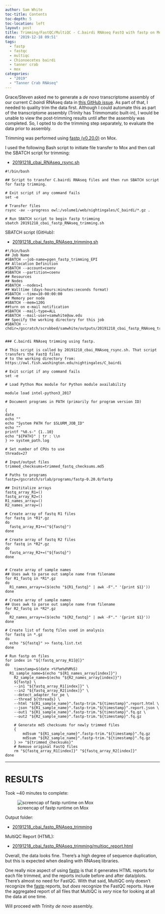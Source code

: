 ```yaml
---
author: Sam White
toc-title: Contents
toc-depth: 5
toc-location: left
layout: post
title: Trimming/FastQC/MultiQC - C.bairdi RNAseq FastQ with fastp on Mox
date: '2019-12-18 09:51'
tags:
  - fastp
  - fastqc
  - multiqc
  - Chionoecetes bairdi
  - tanner crab
  - mox
categories:
  - "2019"
  - "Tanner Crab RNAseq"
---
```

Grace/Steven asked me to generate a _de novo_ transcriptome assembly of our current _C.bairdi_ RNAseq data in [this GitHub issue](https://github.com/RobertsLab/resources/issues/808). As part of that, I needed to quality trim the data first. Although I could automate this as part of the transcriptome assembly (Trinity has Trimmomatic built-in), I would be unable to view the post-trimming results until after the assembly was completed. So, I opted to do the trimming step separately, to evaluate the data prior to assembly.

Trimming was performed using [fastp (v0.20.0)](https://github.com/OpenGene/fastp) on Mox.

I used the following Bash script to initiate file transfer to Mox and then call the SBATCH script for trimming:


- [20191218_cbai_RNAseq_rsync.sh](https://gannet.fish.washington.edu/Atumefaciens/20191218_cbai_fastp_RNAseq_trimming/20191218_cbai_RNAseq_rsync.sh)

```shell
#!/bin/bash

## Script to transfer C.bairdi RNAseq files and then run SBATCH script for fastp trimming.

# Exit script if any command fails
set -e

# Transfer files
rsync -av --progress owl:/volume1/web/nightingales/C_bairdi/*.gz .

# Run SBATCH script to begin fastp trimming
sbatch 20191218_cbai_fastp_RNAseq_trimming.sh

```


SBATCH script (GitHub):

- [20191218_cbai_fastp_RNAseq_trimming.sh](https://github.com/RobertsLab/sams-notebook/blob/master/sbatch_scripts/20191218_cbai_fastp_RNAseq_trimming.sh)

```shell
#!/bin/bash
## Job Name
#SBATCH --job-name=pgen_fastp_trimming_EPI
## Allocation Definition
#SBATCH --account=coenv
#SBATCH --partition=coenv
## Resources
## Nodes
#SBATCH --nodes=1
## Walltime (days-hours:minutes:seconds format)
#SBATCH --time=10-00:00:00
## Memory per node
#SBATCH --mem=120G
##turn on e-mail notification
#SBATCH --mail-type=ALL
#SBATCH --mail-user=samwhite@uw.edu
## Specify the working directory for this job
#SBATCH --chdir=/gscratch/scrubbed/samwhite/outputs/20191218_cbai_fastp_RNAseq_trimming


### C.bairdi RNAseq trimming using fastp.

# This script is called by 20191218_cbai_RNAseq_rsync.sh. That script transfers the FastQ files
# to the working directory from: https://owl.fish.washington.edu/nightingales/C_bairdi

# Exit script if any command fails
set -e

# Load Python Mox module for Python module availability

module load intel-python3_2017

# Document programs in PATH (primarily for program version ID)

{
date
echo ""
echo "System PATH for $SLURM_JOB_ID"
echo ""
printf "%0.s-" {1..10}
echo "${PATH}" | tr : \\n
} >> system_path.log

# Set number of CPUs to use
threads=27

# Input/output files
trimmed_checksums=trimmed_fastq_checksums.md5

# Paths to programs
fastp=/gscratch/srlab/programs/fastp-0.20.0/fastp

## Inititalize arrays
fastq_array_R1=()
fastq_array_R2=()
R1_names_array=()
R2_names_array=()

# Create array of fastq R1 files
for fastq in *R1*.gz
do
  fastq_array_R1+=("${fastq}")
done

# Create array of fastq R2 files
for fastq in *R2*.gz
do
  fastq_array_R2+=("${fastq}")
done


# Create array of sample names
## Uses awk to parse out sample name from filename
for R1_fastq in *R1*.gz
do
  R1_names_array+=($(echo "${R1_fastq}" | awk -F"." '{print $1}'))
done

# Create array of sample names
## Uses awk to parse out sample name from filename
for R2_fastq in *R2*.gz
do
  R2_names_array+=($(echo "${R2_fastq}" | awk -F"." '{print $1}'))
done

# Create list of fastq files used in analysis
for fastq in *.gz
do
  echo "${fastq}" >> fastq.list.txt
done

# Run fastp on files
for index in "${!fastq_array_R1[@]}"
do
	timestamp=$(date +%Y%m%d%M%S)
  R1_sample_name=$(echo "${R1_names_array[index]}")
	R2_sample_name=$(echo "${R2_names_array[index]}")
	${fastp} \
	--in1 "${fastq_array_R1[index]}" \
	--in2 "${fastq_array_R2[index]}" \
	--detect_adapter_for_pe \
	--thread ${threads} \
	--html "${R1_sample_name}".fastp-trim."${timestamp}".report.html \
	--json "${R1_sample_name}".fastp-trim."${timestamp}".report.json \
	--out1 "${R1_sample_name}".fastp-trim."${timestamp}".fq.gz \
	--out2 "${R2_sample_name}".fastp-trim."${timestamp}".fq.gz

	# Generate md5 checksums for newly trimmed files
	{
		md5sum "${R1_sample_name}".fastp-trim."${timestamp}".fq.gz
		md5sum "${R2_sample_name}".fastp-trim."${timestamp}".fq.gz
	} >> "${trimmed_checksums}"
	# Remove original FastQ files
	rm "${fastq_array_R1[index]}" "${fastq_array_R2[index]}"
done
```


---

# RESULTS

Took ~40 minutes to complete:

![screencap of fastp runtime on Mox](https://github.com/RobertsLab/sams-notebook/blob/master/images/screencaps/20191218_cbai_fastp_RNAseq_trimming_runtime.png?raw=true)

Output folder:

- [20191218_cbai_fastp_RNAseq_trimming](https://gannet.fish.washington.edu/Atumefaciens/20191218_cbai_fastp_RNAseq_trimming)


MultiQC Report (HTML):

- [20191218_cbai_fastp_RNAseq_trimming/multiqc_report.html](https://gannet.fish.washington.edu/Atumefaciens/20191218_cbai_fastp_RNAseq_trimming/multiqc_report.html)


Overall, the data looks fine. There's a high degree of sequence duplication, but this is expected when dealing with RNAseq libraries.

One really nice aspect of using [fastp](https://github.com/OpenGene/fastp) is that it generates HTML reports for each file trimmed, and the reports include before and after data/plots. There's almost no need for FastQC. With that said, MultiQC only doesn't recognize the [fastp](https://github.com/OpenGene/fastp) reports, but _does_ recognize the FastQC reports. Have the aggregated report of all files that MultiQC is _very_ nice for looking at all the data at one time.


Will proceed with Trinity _de novo_ assembly.
